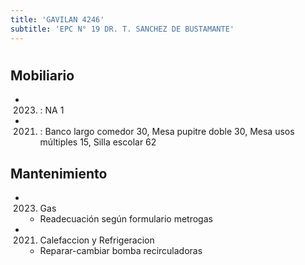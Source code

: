 ```yaml
---
title: 'GAVILAN 4246'
subtitle: 'EPC N° 19 DR. T. SANCHEZ DE BUSTAMANTE'
---
```


#


## Mobiliario

*  (2023) : NA 1 

*  (2021) : Banco largo comedor 30, Mesa pupitre doble 30, Mesa usos múltiples 15, Silla escolar 62 





## Mantenimiento

*  (2023) Gas 
    + Readecuación según formulario metrogas

*  (2021) Calefaccion y Refrigeracion 
    + Reparar-cambiar bomba recirculadoras



